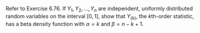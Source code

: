 Refer to Exercise 6.76.
If $Y_1, Y_2, ..., Y_n$ are independent, uniformly distributed random variables on the interval $[0, 1]$, show that $Y_{(k)}$, the $k$th-order statistic, has a beta density function with $\alpha = k$ and $\beta = n - k + 1$.
